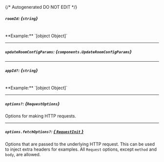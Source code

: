 {/* Autogenerated DO NOT EDIT  */}

##### `roomId`: *{`string`}*
<br/>
**Example:** `[object Object]`

---
##### `updateRoomConfigParams`: *{`components.UpdateRoomConfigParams`}*

<Collapsible openLabel={Labels.showProperties} closeLabel={Labels.hideProperties}>
  <UpdateRoomConfigParams />
</Collapsible>

---
##### `appId?`: *{`string`}*
<br/>
**Example:** `[object Object]`

---
##### `options?`: *{`RequestOptions`}*
Options for making HTTP requests.

---
##### `options.fetchOptions?`: [*{ `RequestInit` }*](https://developer.mozilla.org/en-US/docs/Web/API/Request/Request#options)
Options that are passed to the underlying HTTP request. This can be used to inject extra headers for examples. All `Request` options, except `method` and `body`, are allowed.

